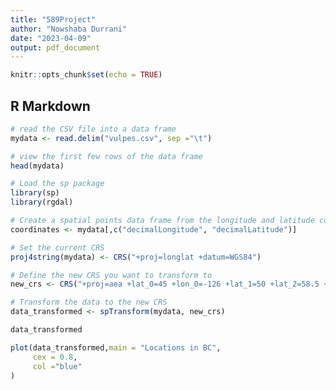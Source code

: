 ```yaml
---
title: "589Project"
author: "Nowshaba Durrani"
date: "2023-04-09"
output: pdf_document
---
```


```r
knitr::opts_chunk$set(echo = TRUE)
```

## R Markdown

```r
# read the CSV file into a data frame
mydata <- read.delim("vulpes.csv", sep ="\t")

# view the first few rows of the data frame
head(mydata)
```


```r
# Load the sp package
library(sp)
library(rgdal)

# Create a spatial points data frame from the longitude and latitude columns
coordinates <- mydata[,c("decimalLongitude", "decimalLatitude")]

# Set the current CRS
proj4string(mydata) <- CRS("+proj=longlat +datum=WGS84")

# Define the new CRS you want to transform to
new_crs <- CRS("+proj=aea +lat_0=45 +lon_0=-126 +lat_1=50 +lat_2=58.5 +x_0=1000000 +y_0=0 +datum=NAD83 +units=m +no_defs")

# Transform the data to the new CRS
data_transformed <- spTransform(mydata, new_crs)

data_transformed

plot(data_transformed,main = "Locations in BC",
     cex = 0.8,
     col ="blue"
)
```

